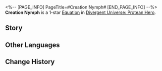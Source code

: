 <%-- [PAGE_INFO]
PageTitle=#Creation Nymph#
[END_PAGE_INFO] --%>
{{Equation Infobox
|period   = Protean Hero
|rarity   = 1
|path1    = Propagation*2
|path2    = Remembrance*2
|effect   = After a memosprite attacks, "{{Trait|Soul Chrysalis}}" Charges for {{Color|h|15%}} with a {{Color|h|40%}} chance to recover {{Color|h|1}} Skill Point(s).
|mentions = Cerces
}}
'''Creation Nymph''' is a 1-star [[Divergent Universe: Protean Hero/Equatoins|Equation]] in [[Divergent Universe: Protean Hero]].

==Story==
{{Description|You've surely met the servants of love, the minions of the Creators.<br />Undaunted by danger and obstacles, they were butterflies and beetles traversing across strife and the end times,<br />Searching for the shattered remains of the gods for Cerces.<br />They reclaimed wisdom from folklore and sacred texts and gathered romance from couples and love songs.<br />The weavers of love aimed to reweave the divine intellect.<br />They weaved the love hymns of two gods and all living things.<br />The words once whispered by fate to butterflies are now reproduced within the threads and fabrics.<br />From the first bloom to the last city,<br />Should you step into their tapestry, you will find a world upon the satin.<br />In my view, those weavers of the olden days,<br />Are the greatest bards of Amphoreus.}}
<!--
==Gameplay Notes==
* 
-->
==Other Languages==
{{Other Languages
|en   = Creation Nymph
|zhs  = 创生若虫
|zht  = 創生若蟲
|ja   = 創生のエンドモ
|ko   = 창생 약충
|es   = Ninfa de la creación
|fr   = Réminide de la Création
|ru   = Нимфа созидания
|th   = แมลงผู้สร้าง
|vi   = Nhộng Tiên Sáng Thế
|de   = Schöpfungskäfer
|id   = Creation Nymph
|pt   = Ninfa da Criação
}}

==Change History==
{{Change History|3.1}}
